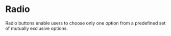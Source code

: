 


# Radio

<div className="d-flex gap-2 align-items-center">
  <Tags />
  <DeprecatedTags url='/docs/legacy/radiobutton' hasDeprecatedAncestor={true}></DeprecatedTags>
</div>

<!-- introduction start -->
Radio buttons enable users to choose only one option from a predefined set of mutually exclusive options. 
<!-- introduction end -->

<LinkableDocsTabs>
  <DocsUx />
  <DocsCode />
</LinkableDocsTabs>
